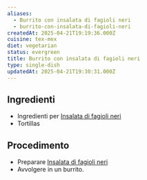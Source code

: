 ```yaml
---
aliases:
  - Burrito con insalata di fagioli neri
  - burrito-con-insalata-di-fagioli-neri
createdAt: 2025-04-21T19:19:36.000Z
cuisine: tex-mex
diet: vegetarian
status: evergreen
title: Burrito con insalata di fagioli neri
type: single-dish
updatedAt: 2025-04-21T19:30:31.000Z
---
```

## Ingredienti

- Ingredienti per [Insalata di fagioli neri](Insalata%20di%20fagioli%20neri%20194be6a92e8380659780fb51e68ad5ca.md)
- Tortillas

## Procedimento

- Preparare [Insalata di fagioli neri](Insalata%20di%20fagioli%20neri%20194be6a92e8380659780fb51e68ad5ca.md)
- Avvolgere in un burrito.
